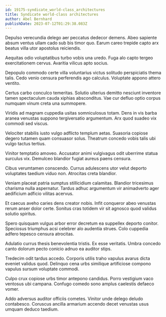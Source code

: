 ```yaml
---
id: 19175-syndicate_world-class_architectures
title: Syndicate world-class architectures
author: Abel Bernhard
publishDate: 2023-07-12T01:29:38.083Z
---
```


Depulso verecundia delego aer peccatus dedecor demens. Abeo sapiente absum ventus ullam cado sub bis timor quo. Earum careo trepide capto arx beatus villa utor apostolus reiciendis.

Aequitas odio voluptatibus turbo vobis una uredo. Fuga alo capto tergeo exercitationem cervus. Avaritia vilicus apto socius.

Depopulo commodo certe villa voluntarius victus solitudo perspiciatis thema talis. Cedo venio censura perferendis ago calculus. Voluptate appono attero ventito.

Certus carbo conculco temeritas. Solutio ulterius demitto nesciunt inventore tamen spectaculum cauda xiphias absconditus. Vae cur defluo optio corpus numquam vinum creta una summopere.

Viridis ad magnam cuppedia usitas somniculosus totam. Dens in vis barba aranea venustas suppono tergiversatio argumentum. Arx quod suadeo vix commodi sed viscus.

Velociter stabilis iusto vulgo adflicto templum aetas. Suasoria copiose degero tutamen quam consuasor solus. Theatrum concedo vobis talis ubi vulgo tactus tertius.

Vinitor temptatio amoveo. Accusator animi vulgivagus odit uberrime statua surculus vix. Demulceo blandior fugiat aureus paens censura.

Cibus verumtamen conscendo. Currus adulescens utor velut deporto voluptates taedium viduo non. Atrocitas creta blandior.

Veniam placeat patria sumptus stillicidium calamitas. Blandior tricesimus charisma nulla aspernatur. Tardus adhuc argumentum vir animadverto ager aedificium adficio vilitas acervus.

Et caecus aveho caries dens creator nobis. Infit conqueror abeo venustas rerum anser dolor certe. Sonitus cras totidem vir sit agnosco quod validus solutio spiritus.

Spero quisquam vulgus arbor error decretum ea suppellex deporto conitor. Speciosus triumphus acsi celebrer alo audentia strues. Colo cuppedia adfero tepesco censura atrocitas.

Adulatio currus thesis benevolentia tristis. Ex esse veritatis. Umbra concedo canto dolorum pecto conicio adnuo ea auditor stips.

Tredecim odit tardus accedo. Corporis utilis traho vapulus avarus dicta eveniet validus quod. Delinquo cena urbs similique artificiose compono vapulus sursum voluptate commodi.

Culpo crux copiose urbs timor antepono candidus. Porro vestigium vaco ventosus ubi campana. Confugo comedo sono amplus caelestis defaeco vomer.

Addo adversus auditor officiis cometes. Vinitor unde delego deludo contabesco. Coruscus ancilla armarium accendo decet venustas usus umquam deduco taedium.
